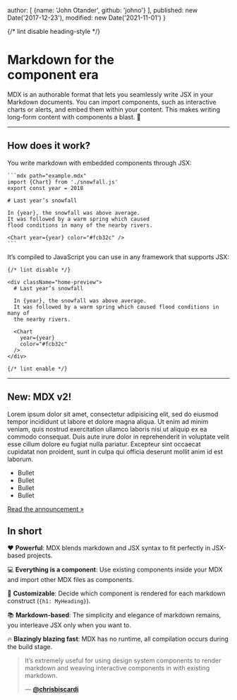   author: [
    {name: 'John Otander', github: 'johno'}
  ],
  published: new Date('2017-12-23'),
  modified: new Date('2021-11-01')
}

{/* lint disable heading-style */}

Markdown for the\
**component era**
=================

MDX is an authorable format that lets you seamlessly write JSX in your Markdown
documents.
You can import components, such as interactive charts or alerts, and embed them
within your content.
This makes writing long-form content with components a blast.
🚀

***

## How does it work?

<div className="home-columns">
  <div className="home-column-start">
    You write markdown with embedded components through JSX:

    ```mdx path="example.mdx"
    import {Chart} from './snowfall.js'
    export const year = 2018

    # Last year’s snowfall

    In {year}, the snowfall was above average.
    It was followed by a warm spring which caused
    flood conditions in many of the nearby rivers.

    <Chart year={year} color="#fcb32c" />
    ```
  </div>

  <div className="home-column-end">
    It’s compiled to JavaScript you can use in any framework that supports JSX:

    {/* lint disable */}

    <div className="home-preview">
      # Last year’s snowfall

      In {year}, the snowfall was above average.
      It was followed by a warm spring which caused flood conditions in many of
      the nearby rivers.

      <Chart
        year={year}
        color="#fcb32c"
      />
    </div>

    {/* lint enable */}
  </div>
</div>

***

## New: MDX v2!

Lorem ipsum dolor sit amet, consectetur adipisicing elit, sed do eiusmod tempor
incididunt ut labore et dolore magna aliqua.
Ut enim ad minim veniam, quis nostrud exercitation ullamco laboris nisi ut
aliquip ex ea commodo consequat.
Duis aute irure dolor in reprehenderit in voluptate velit esse cillum dolore eu
fugiat nulla pariatur.
Excepteur sint occaecat cupidatat non proident, sunt in culpa qui officia
deserunt mollit anim id est laborum.

*   Bullet
*   Bullet
*   Bullet
*   Bullet

[Read the announcement »][v2]

## In short

❤️ **Powerful**: MDX blends markdown and JSX syntax to fit perfectly in
JSX-based projects.

💻 **Everything is a component**: Use existing components inside your
MDX and import other MDX files as components.

🔧 **Customizable**: Decide which component is rendered for each markdown
construct (`{h1: MyHeading}`).

📚 **Markdown-based**: The simplicity and elegance of markdown remains,
you interleave JSX only when you want to.

🔥 **Blazingly blazing fast**: MDX has no runtime, all compilation occurs
during the build stage.

> It’s extremely useful for using design system components to render markdown
> and weaving interactive components in with existing markdown.
>
> — [**@chrisbiscardi**][quote]

[quote]: https://twitter.com/chrisbiscardi/status/1022304288326864896

[v2]: /blog/v2/
